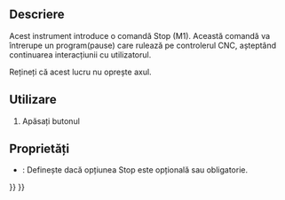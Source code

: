 <languages/>

{{Docnav
|[[CAM_Comment|Comment]]
|[[CAM_Custom|Custom]]
|[[CAM_Workbench|CAM]]
|IconL=CAM_Comment.svg
|IconR=CAM_Custom.svg
|IconC=Workbench_CAM.svg
}}

<div class="mw-translate-fuzzy">
{{GuiCommand|Name=Path Stop|Workbenches=[[Path Workbench|Path]]|MenuLocation=Path → Partial Commands → Stop|Shortcut=|SeeAlso=}}
</div>

<span id="Description"></span>
==Descriere==

<div class="mw-translate-fuzzy">
Acest instrument introduce o comandă Stop (M1). Această comandă va întrerupe un program(pause) care rulează pe controlerul CNC, așteptând continuarea interacțiunii cu utilizatorul.
</div>

<div class="mw-translate-fuzzy">
Rețineți că acest lucru nu oprește axul.
</div>

<span id="Usage"></span>
==Utilizare==

<div class="mw-translate-fuzzy">
# Apăsați butonul {{KEY|[[Image:Path Stop.png|16px]] [[Path Stop|Stop]]}}
</div>

<span id="Properties"></span>
==Proprietăți==

* {{PropertyData|Stop}}: Definește dacă opțiunea Stop este opțională sau obligatorie.


{{Docnav
|[[CAM_Comment|Comment]]
|[[CAM_Custom|Custom]]
|[[CAM_Workbench|CAM]]
|IconL=CAM_Comment.svg
|IconR=CAM_Custom.svg
|IconC=Workbench_CAM.svg
}}

{{CAM_Tools_navi{{#translation:}}}}
{{Userdocnavi{{#translation:}}}}